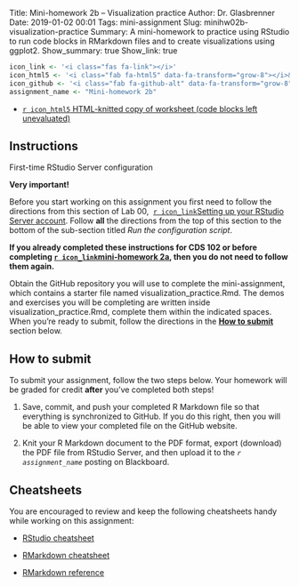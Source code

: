 Title: Mini-homework 2b – Visualization practice
Author: Dr. Glasbrenner
Date: 2019-01-02 00:01
Tags: mini-assignment
Slug: minihw02b-visualization-practice
Summary: A mini-homework to practice using RStudio to run code blocks in RMarkdown files and to create visualizations using ggplot2.
Show_summary: true
Show_link: true

```r
icon_link <- '<i class="fas fa-link"></i>'
icon_html5 <- '<i class="fab fa-html5" data-fa-transform="grow-8"></i>&nbsp;'
icon_github <- '<i class="fab fa-github-alt" data-fa-transform="grow-8"></i>&nbsp;'
assignment_name <- "Mini-homework 2b"
```

::: {.no-bullets}
*   [`r icon_html5` HTML-knitted copy of worksheet (code blocks left unevaluated)][visualization-practice-no-code-preview-html]
:::

## Instructions

::: {.callout .secondary}
[First-time RStudio Server configuration]{.h4}

**Very important!**

Before you start working on this assignment you first need to follow the directions from this section of Lab 00, &nbsp;[`r icon_link`Setting up your RStudio Server account][rstudio-server-setup].
Follow **all** the directions from the top of this section to the bottom of the sub-section titled *Run the configuration script*.

**If you already completed these instructions for CDS 102 or before completing [`r icon_link`mini-homework 2a][mini-homework-2a], then you do not need to follow them again.**
:::

Obtain the GitHub repository you will use to complete the mini-assignment, which contains a starter file named [visualization\_practice.Rmd]{.monospace}.
The demos and exercises you will be completing are written inside [visualization\_practice.Rmd]{.monospace}, complete them within the indicated spaces.
When you're ready to submit, follow the directions in the **[How to submit](#how-to-submit)** section below.

## How to submit

To submit your assignment, follow the two steps below.
Your homework will be graded for credit **after** you've completed both steps!

1.  Save, commit, and push your completed R Markdown file so that everything is synchronized to GitHub.
    If you do this right, then you will be able to view your completed file on the GitHub website.

2.  Knit your R Markdown document to the PDF format, export (download) the PDF file from RStudio Server, and then upload it to the *`r assignment_name`* posting on Blackboard.

## Cheatsheets

You are encouraged to review and keep the following cheatsheets handy while working on this assignment:

*   [RStudio cheatsheet][rstudio-cheatsheet]

*   [RMarkdown cheatsheet][rmarkdown-cheatsheet]

*   [RMarkdown reference][rmarkdown-reference]

[mini-homework-2a]:                            /assignments/minihw02a-rmarkdown-practice/
[rstudio-cheatsheet]:                          https://github.com/rstudio/cheatsheets/raw/master/rstudio-ide.pdf
[rmarkdown-reference]:                         https://www.rstudio.com/wp-content/uploads/2015/03/rmarkdown-reference.pdf
[rmarkdown-cheatsheet]:                        https://github.com/rstudio/cheatsheets/raw/master/rmarkdown-2.0.pdf
[rstudio-server-setup]:                        /labs/lab-00-beginnings/#setting-up-your-rstudio-server-account
[rstudio-configuration]:                       https://github.com/jkglasbrenner/rstudio-server-initial-configuration
[visualization-practice-no-code-preview-html]: /doc/minihw02b_visualization_practice_no_code_preview.html
